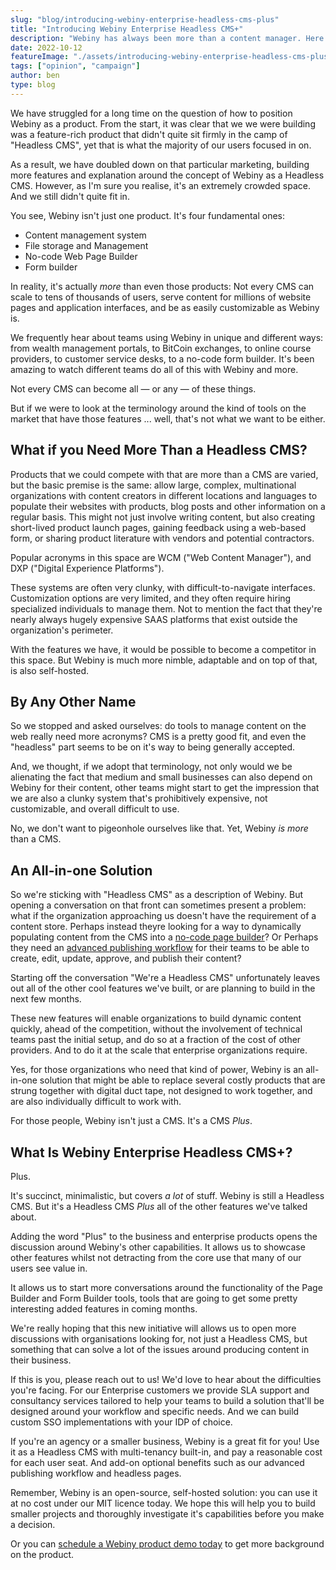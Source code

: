 ```yaml
---
slug: "blog/introducing-webiny-enterprise-headless-cms-plus"
title: "Introducing Webiny Enterprise Headless CMS+"
description: "Webiny has always been more than a content manager. Here's why we're launching a campaign to explain it all succinctly."
date: 2022-10-12
featureImage: "./assets/introducing-webiny-enterprise-headless-cms-plus/cover.png"
tags: ["opinion", "campaign"]
author: ben
type: blog
---
```

We have struggled for a long time on the question of how to position Webiny as a product. From the start, it was clear that we we were building was a feature-rich product that didn't quite sit firmly in the camp of "Headless CMS", yet that is what the majority of our users focused in on. 

As a result, we have doubled down on that particular marketing, building more features and explanation around the concept of Webiny as a Headless CMS. However, as I'm sure you realise, it's an extremely crowded space. And we still didn't quite fit in.

You see, Webiny isn't just one product. It's four fundamental ones:

- Content management system
- File storage and Management
- No-code Web Page Builder
- Form builder

In reality, it's actually *more* than even those products: Not every CMS can scale to tens of thousands of users, serve content for millions of website pages and application interfaces, and be as easily customizable as Webiny is. 

We frequently hear about teams using Webiny in unique and different ways: from wealth management portals, to BitCoin exchanges, to online course providers, to customer service desks, to a no-code form builder. It's been amazing to watch different teams do all of this with Webiny and more.

Not every CMS can become all &mdash; or any &mdash; of these things.

But if we were to look at the terminology around the kind of tools on the market that have those features ... well, that's not what we want to be either.

## What if you Need More Than a Headless CMS?

Products that we could compete with that are more than a CMS are varied, but the basic premise is the same: allow large, complex, multinational organizations with content creators in different locations and languages to populate their websites with products, blog posts and other information on a regular basis. This might not just involve writing content, but also creating short-lived product launch pages, gaining feedback using a web-based form, or sharing product literature with vendors and potential contractors.

Popular acronyms in this space are WCM ("Web Content Manager"), and DXP ("Digital Experience Platforms").

These systems are often very clunky, with difficult-to-navigate interfaces. Customization options are very limited, and they often require hiring specialized individuals to manage them. Not to mention the fact that they're nearly always hugely expensive SAAS platforms that exist outside the organization's perimeter.

With the features we have, it would be possible to become a competitor in this space. But Webiny is much more nimble, adaptable and on top of that, is also self-hosted.

## By Any Other Name

So we stopped and asked ourselves: do tools to manage content on the web really need more acronyms? CMS is a pretty good fit, and even the "headless" part seems to be on it's way to being generally accepted.

And, we thought, if we adopt that terminology, not only would we be alienating the fact that medium and small businesses can also depend on Webiny for their content, other teams might start to get the impression that we are also a clunky system that's prohibitively expensive, not customizable, and overall difficult to use.

No, we don't want to pigeonhole ourselves like that. Yet, Webiny *is more* than a CMS.

## An All-in-one Solution

So we're sticking with "Headless CMS" as a description of Webiny. But opening a conversation on that front can sometimes present a problem: what if the organization approaching us doesn't have the requirement of a content store. Perhaps instead theyre looking for a way to dynamically populating content from the CMS into a [no-code page builder](https://www.webiny.com/docs/overview/applications/page-builder)? Or Perhaps they need an [advanced publishing workflow](https://www.webiny.com/docs/overview/applications/apw) for their teams to be able to create, edit, update, approve, and publish their content?

Starting off the conversation "We're a Headless CMS" unfortunately leaves out all of the other cool features we've built, or are planning to build in the next few months.

These new features will enable organizations to build dynamic content quickly, ahead of the competition, without the involvement of technical teams past the initial setup, and do so at a fraction of the cost of other providers. And to do it at the scale that enterprise organizations require.

Yes, for those organizations who need that kind of power, Webiny is an all-in-one solution that might be able to replace several costly products that are strung together with digital duct tape, not designed to work together, and are also individually difficult to work with.

For those people, Webiny isn't just a CMS. It's a CMS *Plus*.

## What Is Webiny Enterprise Headless CMS+?

Plus.

It's succinct, minimalistic, but covers *a lot* of stuff. Webiny is still a Headless CMS. But it's a Headless CMS *Plus* all of the other features we've talked about.

Adding the word "Plus" to the business and enterprise products opens the discussion around Webiny's other capabilities. It allows us to showcase other features whilst not detracting from the core use that many of our users see value in.

It allows us to start more conversations around the functionality of the Page Builder and Form Builder tools, tools that are going to get some pretty interesting added features in coming months.

We're really hoping that this new initiative will allows us to open more discussions with organisations looking for, not just a Headless CMS, but something that can solve a lot of the issues around producing content in their business.

If this is you, please reach out to us! We'd love to hear about the difficulties you're facing. For our Enterprise customers we provide SLA support and consultancy services tailored to help your teams to build a solution that'll be designed around your workflow and specific needs. And we can build custom SSO implementations with your IDP of choice.

If you're an agency or a smaller business, Webiny is a great fit for you! Use it as a Headless CMS with multi-tenancy built-in, and pay a reasonable cost for each user seat. And add-on optional benefits such as our advanced publishing workflow and headless pages.

Remember, Webiny is an open-source, self-hosted solution: you can use it at no cost under our MIT licence today. We hope this will help you to build smaller projects and thoroughly investigate it's capabilities before you make a decision.

Or you can [schedule a Webiny product demo today](https://site.webiny.com/forms/product-demo/) to get more background on the product.